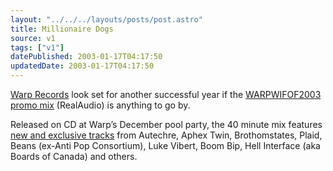 ```yaml
---
layout: "../../../layouts/posts/post.astro"
title: Millionaire Dogs
source: v1
tags: ["v1"]
datePublished: 2003-01-17T04:17:50
updatedDate: 2003-01-17T04:17:50
---
```


[Warp Records][1] look set for another successful year if the [WARPWIFOF2003 promo mix][2] (RealAudio) is anything to go by.

Released on CD at Warp&#8217;s December pool party, the 40 minute mix features [new and exclusive tracks][3] from Autechre, Aphex Twin, Brothomstates, Plaid, Beans (ex-Anti Pop Consortium), Luke Vibert, Boom Bip, Hell Interface (aka Boards of Canada) and others.

[1]: http://www.warprecords.com/
[2]: http://www.warprecords.com/audio.php?id=2315 "WARPWIFOF2003 MIX (RealAudio Stream: download Streambox!)"
[3]: http://www.warprecords.com/news/?offset=0&ti_id=514 "Warp Records: WARPWIFOF2003 Info (including tracklist)"

